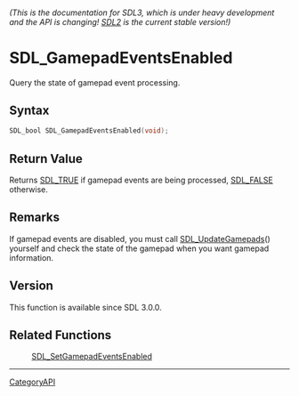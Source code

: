 ====== (This is the documentation for SDL3, which is under heavy development and the API is changing! [https://wiki.libsdl.org/ SDL2] is the current stable version!) ======
= SDL_GamepadEventsEnabled =

Query the state of gamepad event processing.

== Syntax ==

<syntaxhighlight lang='c'>
SDL_bool SDL_GamepadEventsEnabled(void);
</syntaxhighlight>

== Return Value ==

Returns [[SDL_TRUE]] if gamepad events are being processed, [[SDL_FALSE]]
otherwise.

== Remarks ==

If gamepad events are disabled, you must call [[SDL_UpdateGamepads]]()
yourself and check the state of the gamepad when you want gamepad
information.

== Version ==

This function is available since SDL 3.0.0.

== Related Functions ==

:[[SDL_SetGamepadEventsEnabled]]

----
[[CategoryAPI]]


